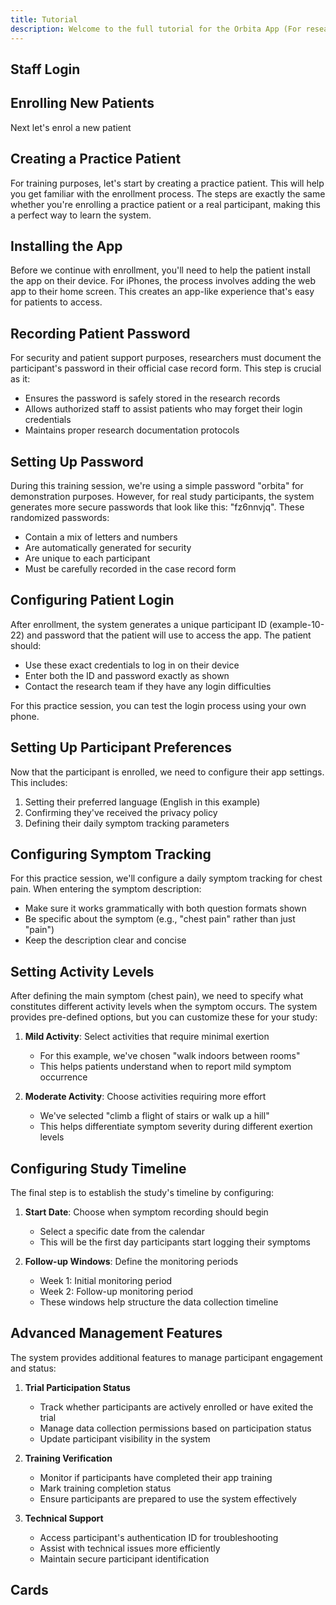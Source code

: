 ```yaml
---
title: Tutorial
description: Welcome to the full tutorial for the Orbita App (For research staff)
---
```



<Steps>
<Step>

## Staff Login

<ImageZoom
  src="/images/staff-login.png"
  alt="Staff Login Page"
  width={1000}
  height={500}
/>

</Step>

<Step>

## Enrolling New Patients

Next let's enrol a new patient

<ImageZoom
  src="/images/enroll-patient.png"
  alt="Enroll New Patient Screen"
  width={1000}
  height={500}
/>

</Step>

<Step>

## Creating a Practice Patient

For training purposes, let's start by creating a practice patient. This will help you get familiar with the enrollment process. The steps are exactly the same whether you're enrolling a practice patient or a real participant, making this a perfect way to learn the system.

<ImageZoom
  src="/images/practice-enroll.png"
  alt="Practice Patient Enrollment Screen"
  width={1000}
  height={500}
/>

</Step>

<Step>

## Installing the App

Before we continue with enrollment, you'll need to help the patient install the app on their device. For iPhones, the process involves adding the web app to their home screen. This creates an app-like experience that's easy for patients to access.

<ImageZoom
  src="/images/install-app.png"
  alt="Installing App on iPhone Instructions"
  width={1000}
  height={500}
/>

</Step>

<Step>

## Recording Patient Password

For security and patient support purposes, researchers must document the participant's password in their official case record form. This step is crucial as it:

- Ensures the password is safely stored in the research records
- Allows authorized staff to assist patients who may forget their login credentials
- Maintains proper research documentation protocols

<ImageZoom
  src="/images/password-record.png"
  alt="Password Recording Instructions"
  width={1000}
  height={500}
/>

</Step>

<Step>

## Setting Up Password

During this training session, we're using a simple password "orbita" for demonstration purposes. However, for real study participants, the system generates more secure passwords that look like this: "fz6nnvjq". These randomized passwords:

- Contain a mix of letters and numbers
- Are automatically generated for security
- Are unique to each participant
- Must be carefully recorded in the case record form

<ImageZoom
  src="/images/password-example.png"
  alt="Password Example Screen"
  width={1000}
  height={500}
/>

</Step>

<Step>

## Configuring Patient Login

After enrollment, the system generates a unique participant ID (example-10-22) and password that the patient will use to access the app. The patient should:

- Use these exact credentials to log in on their device
- Enter both the ID and password exactly as shown
- Contact the research team if they have any login difficulties

For this practice session, you can test the login process using your own phone.

<ImageZoom
  src="/images/patient-login.png"
  alt="Patient Login Screen"
  width={1000}
  height={500}
/>

</Step>

<Step>

## Setting Up Participant Preferences

Now that the participant is enrolled, we need to configure their app settings. This includes:

1. Setting their preferred language (English in this example)
2. Confirming they've received the privacy policy
3. Defining their daily symptom tracking parameters

<ImageZoom
  src="/images/participant-config.png"
  alt="Participant Configuration Screen"
  width={1000}
  height={500}
/>

</Step>

<Step>

## Configuring Symptom Tracking

For this practice session, we'll configure a daily symptom tracking for chest pain. When entering the symptom description:

- Make sure it works grammatically with both question formats shown
- Be specific about the symptom (e.g., "chest pain" rather than just "pain")
- Keep the description clear and concise

<ImageZoom
  src="/images/symptom-config.png"
  alt="Symptom Configuration Screen"
  width={1000}
  height={500}
/>

</Step>

<Step>

## Setting Activity Levels

After defining the main symptom (chest pain), we need to specify what constitutes different activity levels when the symptom occurs. The system provides pre-defined options, but you can customize these for your study:

1. **Mild Activity**: Select activities that require minimal exertion

   - For this example, we've chosen "walk indoors between rooms"
   - This helps patients understand when to report mild symptom occurrence

2. **Moderate Activity**: Choose activities requiring more effort
   - We've selected "climb a flight of stairs or walk up a hill"
   - This helps differentiate symptom severity during different exertion levels

<ImageZoom
  src="/images/activity-config.png"
  alt="Activity Level Configuration Screen"
  width={1000}
  height={500}
/>

<ImageZoom
  src="/images/activity-config-2.png"
  alt="Activity Level Configuration Screen"
  width={1000}
  height={500}
/>

</Step>

<Step>

## Configuring Study Timeline

The final step is to establish the study's timeline by configuring:

1. **Start Date**: Choose when symptom recording should begin

   - Select a specific date from the calendar
   - This will be the first day participants start logging their symptoms

2. **Follow-up Windows**: Define the monitoring periods
   - Week 1: Initial monitoring period
   - Week 2: Follow-up monitoring period
   - These windows help structure the data collection timeline

<ImageZoom
  src="/images/date-config.png"
  alt="Date Configuration Screen"
  width={1000}
  height={500}
/>

<ImageZoom
  src="/images/date-config-2.png"
  alt="Date Configuration Screen"
  width={1000}
  height={500}
/>

</Step>

<Step>

## Advanced Management Features

The system provides additional features to manage participant engagement and status:

1. **Trial Participation Status**

   - Track whether participants are actively enrolled or have exited the trial
   - Manage data collection permissions based on participation status
   - Update participant visibility in the system

2. **Training Verification**

   - Monitor if participants have completed their app training
   - Mark training completion status
   - Ensure participants are prepared to use the system effectively

3. **Technical Support**
   - Access participant's authentication ID for troubleshooting
   - Assist with technical issues more efficiently
   - Maintain secure participant identification

<ImageZoom
  src="/images/advanced-features.png"
  alt="Advanced Features Configuration Screen"
  width={1000}
  height={500}
/>

</Step>
</Steps>

## Cards
